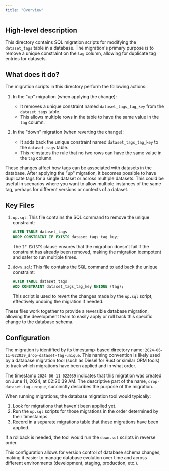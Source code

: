 ```yaml
---
title: "Overview"
---
```


## High-level description
This directory contains SQL migration scripts for modifying the `dataset_tags` table in a database. The migration's primary purpose is to remove a unique constraint on the `tag` column, allowing for duplicate tag entries for datasets.

## What does it do?
The migration scripts in this directory perform the following actions:

1. In the "up" migration (when applying the change):
   - It removes a unique constraint named `dataset_tags_tag_key` from the `dataset_tags` table.
   - This allows multiple rows in the table to have the same value in the `tag` column.

2. In the "down" migration (when reverting the change):
   - It adds back the unique constraint named `dataset_tags_tag_key` to the `dataset_tags` table.
   - This reinstates the rule that no two rows can have the same value in the `tag` column.

These changes affect how tags can be associated with datasets in the database. After applying the "up" migration, it becomes possible to have duplicate tags for a single dataset or across multiple datasets. This could be useful in scenarios where you want to allow multiple instances of the same tag, perhaps for different versions or contexts of a dataset.

## Key Files

1. `up.sql`:
   This file contains the SQL command to remove the unique constraint:
   ```sql
   ALTER TABLE dataset_tags
   DROP CONSTRAINT IF EXISTS dataset_tags_tag_key;
   ```
   The `IF EXISTS` clause ensures that the migration doesn't fail if the constraint has already been removed, making the migration idempotent and safer to run multiple times.

2. `down.sql`:
   This file contains the SQL command to add back the unique constraint:
   ```sql
   ALTER TABLE dataset_tags
   ADD CONSTRAINT dataset_tags_tag_key UNIQUE (tag);
   ```
   This script is used to revert the changes made by the `up.sql` script, effectively undoing the migration if needed.

These files work together to provide a reversible database migration, allowing the development team to easily apply or roll back this specific change to the database schema.

## Configuration
The migration is identified by its timestamp-based directory name: `2024-06-11-022039_drop-dataset-tag-unique`. This naming convention is likely used by a database migration tool (such as Diesel for Rust or similar ORM tools) to track which migrations have been applied and in what order.

The timestamp `2024-06-11-022039` indicates that this migration was created on June 11, 2024, at 02:20:39 AM. The descriptive part of the name, `drop-dataset-tag-unique`, succinctly describes the purpose of the migration.

When running migrations, the database migration tool would typically:
1. Look for migrations that haven't been applied yet.
2. Run the `up.sql` scripts for those migrations in the order determined by their timestamps.
3. Record in a separate migrations table that these migrations have been applied.

If a rollback is needed, the tool would run the `down.sql` scripts in reverse order.

This configuration allows for version control of database schema changes, making it easier to manage database evolution over time and across different environments (development, staging, production, etc.).